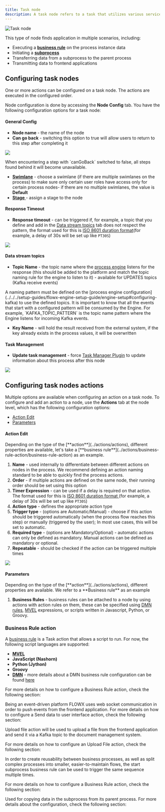 ```yaml
---
title: Task node
description: A task node refers to a task that utilizes various services, such as Web services, automated applications, or other similar services, to accomplish a particular task.
---
```


<Frame>

![Task node](https://s3.eu-west-1.amazonaws.com/docx.flowx.ai/building-blocks/node/service_task.png#center)

</Frame>

This type of node finds application in multiple scenarios, including:

* Executing a [**business rule**](../actions/business-rule-action/) on the process instance data
* Initiating a [**subprocess**](../actions/start-subprocess-action)
* Transferring data from a subprocess to the parent process
* Transmitting data to frontend applications

## Configuring task nodes

One or more actions can be configured on a task node. The actions are executed in the configured order.

Node configuration is done by accessing the **Node Config** tab. You have the following configuration options for a task node:

#### General Config

* **Node name** - the name of the node
* **Can go back** - switching this option to true will allow users to return to this step after completing it

<Frame>

![](https://s3.eu-west-1.amazonaws.com/docx.flowx.ai/building-blocks/node/task_node_general_config.png)

</Frame>

<Info>
When encountering a step with `canGoBack` switched to false, all steps found behind it will become unavailable.
</Info>

* [**Swimlane**](../../platform-deep-dive/user-roles-management/swimlanes) - choose a swimlane (if there are multiple swimlanes on the process) to make sure only certain user roles have access only for certain process nodes- if there are no multiple swimlanes, the value is **Default**
* [**Stage** ](../../platform-deep-dive/plugins/custom-plugins/task-management/using-stages)- assign a stage to the node

#### Response Timeout

* **Response timeout** - can be triggered if, for example, a topic that you define and add in the [Data stream topics](#data-stream-topics) tab does not respect the pattern, the format used for this is [ISO 8601 duration format](https://www.w3.org/TR/NOTE-datetime)(for example, a delay of 30s will be set up like `PT30S`)

<Frame>

![](https://s3.eu-west-1.amazonaws.com/docx.flowx.ai/building-blocks/node/task_node_response_timeout.png)

</Frame>

#### Data stream topics

*  **Topic Name** - the topic name where the [process engine](../../platform-deep-dive/core-components/flowx-engine) listens for the response (this should be added to the platform and match the topic naming rule for the engine to listen to it) - available for UPDATES topics (Kafka receive events)

<Warning>
A naming pattern must be defined on the [process engine configuration](../../../setup-guides/flowx-engine-setup-guide/engine-setup#configuring-kafka) to use the defined topics. It is important to know that all the events that start with a configured pattern will be consumed by the Engine. For example, `KAFKA_TOPIC_PATTERN` is the topic name pattern where the Engine listens for incoming Kafka events.
</Warning>

* **Key Name** - will hold the result received from the external system, if the key already exists in the process values, it will be overwritten

#### Task Management

* **Update task management** - force [Task Manager Plugin](../../platform-deep-dive/plugins/custom-plugins/task-management/task-management-overview) to update information about this process after this node

<Frame>

![](https://s3.eu-west-1.amazonaws.com/docx.flowx.ai/building-blocks/node/task_node_task_management.png)

</Frame>

## Configuring task nodes actions

Multiple options are available when configuring an action on a task node. To configure and add an action to a node, use the **Actions** tab at the node level, which has the following configuration options:

* [Action Edit](#action-edit)
* [Parameters](#parameters)

#### Action Edit

<Info>
Depending on the type of the [**action**](../actions/actions), different properties are available, let's take a [**business rule**](../actions/business-rule-action/business-rule-action) as an example.
</Info>

1. **Name** - used internally to differentiate between different actions on nodes in the process. We recommend defining an action naming standard to be able to quickly find the process actions.
2. **Order** - if multiple actions are defined on the same node, their running order should be set using this option
3. **Timer Expression** - can be used if a delay is required on that action. The format used for this is [ISO 8601 duration format ](https://www.w3.org/TR/NOTE-datetime)(for example, a delay of 30s will be set up like `PT30S`)
4. **Action type** - defines the appropriate action type
5. **Trigger type** - (options are Automatic/Manual) - choose if this action should be triggered automatically (when the process flow reaches this step) or manually (triggered by the user); In most use cases, this will be set to automatic.
6. **Required type** - (options are Mandatory/Optional) - automatic actions can only be defined as mandatory. Manual actions can be defined as mandatory or optional.
7. **Repeatable** - should be checked if the action can be triggered multiple times

<Frame>

![](https://s3.eu-west-1.amazonaws.com/docx.flowx.ai/building-blocks/node/task_node_action_edit.png)

</Frame>

#### Parameters

<Info>
Depending on the type of the [**action**](../actions/actions), different properties are available. We refer to a **Business rule** as an example
</Info>

1. **Business Rules** - business rules can be attached to a node by using actions with action rules on them, these can be specified using [DMN rules](../actions/business-rule-action/dmn-business-rule-action), [MVEL](../../platform-overview/frameworks-and-standards/business-process-industry-standards/intro-to-mvel) expressions, or scripts written in Javascript, Python, or Groovy.

<Card title ="Supported scripting languages" href ="../../building-blocks/supported-scripts" icon="link">
</Card>

### Business Rule action

A [business rule](../actions/business-rule-action/business-rule-action) is a Task action that allows a script to run. For now, the following script languages are supported:

* [**MVEL**](../../platform-overview/frameworks-and-standards/business-process-industry-standards/intro-to-mvel)
* **JavaScript (Nashorn)**
* **Python (Jython)**
* **Groovy**
* [**DMN**](../../platform-overview/frameworks-and-standards/business-process-industry-standards/intro-to-dmn) - more details about a DMN business rule configuration can be found [here](../actions/business-rule-action/dmn-business-rule-action)

For more details on how to configure a Business Rule action, check the following section:

<Card title ="Business rule action" href= "../actions/business-rule-action/business-rule-action" icon ="link">
</Card>

<AccordionGroup>

<Accordion title ="Send Data to User Interface action">
Being an event-driven platform FLOWX uses web socket communication in order to push events from the frontend application.
For more details on how to configure a Send data to user interface action, check the following section:

<Card title ="Send Data to User Interface" href="../actions/send-data-to-user-interface">
</Card>
</Accordion>

<Accordion title ="Upload File action">

Upload file action will be used to upload a file from the frontend application and send it via a Kafka topic to the document management system.

For more details on how to configure an Upload File action, check the following section:

<Card title = "Upload File" href ="../actions/upload-file-action">
</Card>
</Accordion>

<Accordion title ="Start Subprocess action">
In order to create reusability between business processes, as well as split complex processes into smaller, easier-to-maintain flows, the start subprocess business rule can be used to trigger the same sequence multiple times.

For more details on how to configure a Business Rule action, check the following section:

<Card title ="Start Subprocess" href ="../actions/start-subprocess-action">
</Card>

</Accordion>

<Accordion title = "Append Params to Parent Process action">

Used for copying data in the subprocess from its parent process.
For more details about the configuration, check the following section:

<Card title ="Append Params to Parent Process" href="../actions/append-params-to-parent-process">
</Card>
</Accordion>
</AccordionGroup>
